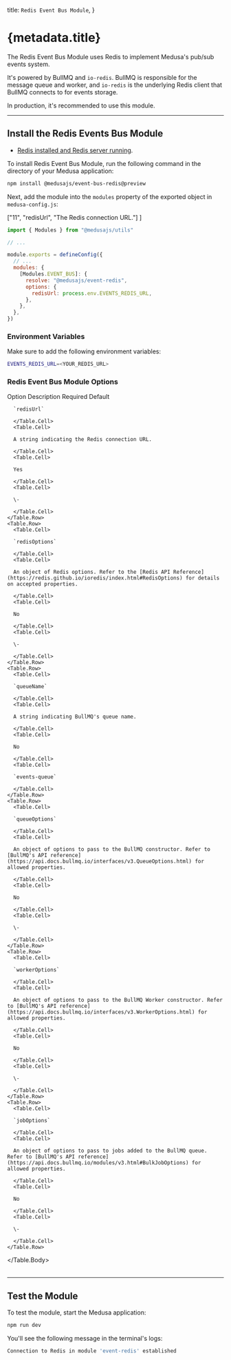 
  title: `Redis Event Bus Module`,
}

# {metadata.title}

The Redis Event Bus Module uses Redis to implement Medusa's pub/sub events system.

It's powered by BullMQ and `io-redis`. BullMQ is responsible for the message queue and worker, and `io-redis` is the underlying Redis client that BullMQ connects to for events storage.

In production, it's recommended to use this module.

---

## Install the Redis Events Bus Module

<Note type="check">

- [Redis installed and Redis server running](https://redis.io/docs/getting-started/installation/).

</Note>

To install Redis Event Bus Module, run the following command in the directory of your Medusa application:

```bash npm2yarn
npm install @medusajs/event-bus-redis@preview
```

Next, add the module into the `modules` property of the exported object in `medusa-config.js`:

  ["11", "redisUrl", "The Redis connection URL."]
]

```js title="medusa-config.js"
import { Modules } from "@medusajs/utils"

// ...

module.exports = defineConfig({
  // ...
  modules: {
    [Modules.EVENT_BUS]: {
      resolve: "@medusajs/event-redis",
      options: { 
        redisUrl: process.env.EVENTS_REDIS_URL,
      },
    },
  },
})
```

### Environment Variables

Make sure to add the following environment variables:

```bash
EVENTS_REDIS_URL=<YOUR_REDIS_URL>
```

### Redis Event Bus Module Options

<Table>
  <Table.Header>
    <Table.Row>
      <Table.HeaderCell>Option</Table.HeaderCell>
      <Table.HeaderCell>Description</Table.HeaderCell>
      <Table.HeaderCell>Required</Table.HeaderCell>
      <Table.HeaderCell>Default</Table.HeaderCell>
    </Table.Row>
  </Table.Header>
  <Table.Body>
    <Table.Row>
      <Table.Cell>
      
      `redisUrl`
      
      </Table.Cell>
      <Table.Cell>
      
      A string indicating the Redis connection URL.
      
      </Table.Cell>
      <Table.Cell>
      
      Yes
      
      </Table.Cell>
      <Table.Cell>
      
      \-
      
      </Table.Cell>
    </Table.Row>
    <Table.Row>
      <Table.Cell>
      
      `redisOptions`
      
      </Table.Cell>
      <Table.Cell>
      
      An object of Redis options. Refer to the [Redis API Reference](https://redis.github.io/ioredis/index.html#RedisOptions) for details on accepted properties.
      
      </Table.Cell>
      <Table.Cell>
      
      No
      
      </Table.Cell>
      <Table.Cell>
      
      \-
      
      </Table.Cell>
    </Table.Row>
    <Table.Row>
      <Table.Cell>
      
      `queueName`
      
      </Table.Cell>
      <Table.Cell>
      
      A string indicating BullMQ's queue name.
      
      </Table.Cell>
      <Table.Cell>
      
      No
      
      </Table.Cell>
      <Table.Cell>
      
      `events-queue`
      
      </Table.Cell>
    </Table.Row>
    <Table.Row>
      <Table.Cell>
      
      `queueOptions`
      
      </Table.Cell>
      <Table.Cell>
      
      An object of options to pass to the BullMQ constructor. Refer to [BullMQ's API reference](https://api.docs.bullmq.io/interfaces/v3.QueueOptions.html) for allowed properties.
      
      </Table.Cell>
      <Table.Cell>
      
      No
      
      </Table.Cell>
      <Table.Cell>
      
      \-
      
      </Table.Cell>
    </Table.Row>
    <Table.Row>
      <Table.Cell>
      
      `workerOptions`
      
      </Table.Cell>
      <Table.Cell>
      
      An object of options to pass to the BullMQ Worker constructor. Refer to [BullMQ's API reference](https://api.docs.bullmq.io/interfaces/v3.WorkerOptions.html) for allowed properties.
      
      </Table.Cell>
      <Table.Cell>
      
      No
      
      </Table.Cell>
      <Table.Cell>
      
      \-
      
      </Table.Cell>
    </Table.Row>
    <Table.Row>
      <Table.Cell>
      
      `jobOptions`
      
      </Table.Cell>
      <Table.Cell>
      
      An object of options to pass to jobs added to the BullMQ queue. Refer to [BullMQ's API reference](https://api.docs.bullmq.io/modules/v3.html#BulkJobOptions) for allowed properties.
      
      </Table.Cell>
      <Table.Cell>
      
      No
      
      </Table.Cell>
      <Table.Cell>
      
      \-
      
      </Table.Cell>
    </Table.Row>
  </Table.Body>
</Table>

---

## Test the Module

To test the module, start the Medusa application:

```bash npm2yarn
npm run dev
```

You'll see the following message in the terminal's logs:

```bash noCopy noReport
Connection to Redis in module 'event-redis' established
```
